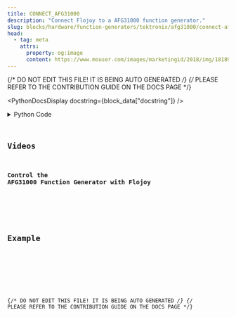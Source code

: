 ```yaml
---
title: CONNECT_AFG31000
description: "Connect Flojoy to a AFG31000 function generator."
slug: blocks/hardware/function-generators/tektronix/afg31000/connect-afg31000
head:
  - tag: meta
    attrs:
      property: og:image
      content: https://www.mouser.com/images/marketingid/2018/img/181892545.png?v=070223.0304
---
```


{/* DO NOT EDIT THIS FILE! IT IS BEING AUTO GENERATED */}
{/* PLEASE REFER TO THE CONTRIBUTION GUIDE ON THE DOCS PAGE */}


<PythonDocsDisplay docstring={block_data["docstring"]} />
<details>
<summary>Python Code</summary>



<Code code={pythonCode} lang="py" wrap theme="dracula" />

[Find this Flojoy Block on GitHub](https://github.com/flojoy-ai/blocks/blob/main/blocks/HARDWARE/FUNCTION_GENERATORS/TEKTRONIX/AFG31000/CONNECT_AFG31000/CONNECT_AFG31000.py)

</details>

## Videos


### Control the AFG31000 Function Generator with Flojoy

<div className="not-content">
  <YouTube id="https://www.youtube.com/watch?v=pEJ8JgsIYNo" />
</div>

## Example


<GetHelpWidget />


<AppDisplay app={app} blockName="CONNECT_AFG31000" client:visible />


<Example />

{/* DO NOT EDIT THIS FILE! IT IS BEING AUTO GENERATED */}
{/* PLEASE REFER TO THE CONTRIBUTION GUIDE ON THE DOCS PAGE */}
